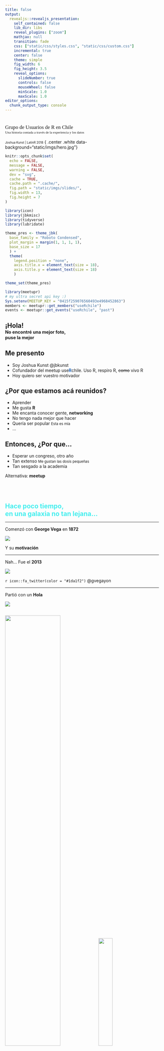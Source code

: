 ```yaml
---
title: false
output:
  revealjs::revealjs_presentation:
    self_contained: false
    lib_dir: libs
    reveal_plugins: ["zoom"]
    mathjax: null
    transition: fade
    css: ["static/css/styles.css", "static/css/custom.css"]
    incremental: true
    center: false
    theme: simple
    fig_width: 6
    fig_height: 3.5
    reveal_options:
      slideNumber: true
      controls: false
      mouseWheel: false
      minScale: 1.0
      maxScale: 1.0
editor_options: 
  chunk_output_type: console
---
```


# <span>
<span style="font-size: 120%; font-family: 'Bangers', cursive;">Grupo de Usuarios de R en Chile</span><br>
<span style="font-size: 80%; font-family: 'Special Elite', cursive;">Una historia contada a través de la experiencia y los datos</span><br><br>
<span style="font-size: 70%">Joshua Kunst | LatinR 2018</span>
</span> { .center .white data-background="static/imgs/hero.jpg"}

```r
knitr::opts_chunk$set(
  echo = FALSE,
  message = FALSE,
  warning = FALSE,
  dev = "svg",
  cache = TRUE,
  cache.path = ".cache/",
  fig.path = "static/imgs/slides/",
  fig.width = 13,
  fig.height = 7
)

library(icon)
library(jbkmisc)
library(tidyverse)
library(lubridate)

theme_pres <- theme_jbk(
  base_family = "Roboto Condensed",
  plot_margin = margin(1, 1, 1, 1),
  base_size = 17
  ) + 
  theme(
    legend.position = "none",
    axis.title.x = element_text(size = 18),
    axis.title.y = element_text(size = 18)
    )

theme_set(theme_pres)
```

```r
library(meetupr)
# my ultra secret api key :)
Sys.setenv(MEETUP_KEY = "0415f259076560493e4968452863")
members <- meetupr::get_members("useRchile")
events <- meetupr::get_events("useRchile", "past")
```

## ¡Hola! <br> <small><small>No encontré una mejor foto,<br>puse la mejor</small></small> { .left data-background="static/imgs/hello.gif" }

## Me presento

- Soy Joshua Kunst @jbkunst
- Cofundador del meetup use<b style="color:#2569BD">R</b>chile<span class="fragment">. Uso R</span><span class="fragment">, respiro R</span><span class="fragment">, ~~como~~ vivo R</span>
- Hoy quiero ser vuestro motivador<i class="fa fa-exclamation" style="color: darkgreen"></i><i class="fa fa-exclamation" style="color: darkgreen"></i>

## { .left data-background="static/imgs/yay.gif" }

## ¿Por que estamos acá reunidos?

- Aprender
- Me gusta **R**
- Me encanta conocer gente, **networking**
- No tengo nada mejor que hacer
- Quería ser popular <span class="fragment"><small>Esta es mía</small>
- ...

## Entonces, ¿Por que...

- Esperar un congreso, otro año
- Tan extenso <span class="fragment"><small>Me gustan las dosis pequeñas</small>
- Tan sesgado a la academia

<span class="fragment">
Alternativa: **meetup**

## { data-background="static/imgs/stars-bg.jpg" }

<br>
<br>
<div style="text-align: left;">
<span style="color: #4ee; font-size: 150%; font-weight:bold">
Hace poco tiempo,<br>
en una galaxia no tan lejana...
</div>
</span>



---- 

Comenzó con  **George Vega** en **1872**

![](static/imgs/gvegayon.png)

Y su **motivación**

----

Nah... Fue el **2013**

![](static/imgs/gvegayon.jpg)

`r icon::fa_twitter(color = "#1da1f2")` @gvegayon

----

Partió con un **Hola**

![](static/imgs/mensaje.png)


## { data-background="static/imgs/meetup-slide-3-background-1.jpg" } 

<img 
  width="60%"
  style="background: none; box-shadow: none"
  src="static/imgs/logo--script.svg"
/>
<img 
  width="30%"
  style="background: none; box-shadow: none"
  src="static/imgs/Rlogo.png"
/>

```r
events <- events %>% 
  mutate(date_format = format(local_date, "%B del %Y"))

date_event <- function(n = 2) {
  events %>% 
    filter(row_number() == n) %>% 
    pull(date_format)
}

```

## 1ra reunión - 6 Personas <br> `r date_event(2)` { .right .gray20 data-background="static/imgs/highres_235491512.jpeg"} 

## Mensaje #1: comienzos toman tiempo { .right .white .center data-background="static/imgs/pexels-photo-670720.jpeg"} 

## Poco a poco <br> `r date_event(3)`  { .right .white data-background="static/imgs/highres_361638302.jpeg"} 

## Y así <br> `r date_event(8)`  { .left .white data-background="static/imgs/highres_365437502.jpeg"} 

## Mensaje #2: { .left .center .white data-background="static/imgs/maxresdefault.jpg"} 

----

Resumiendo el primer **ciclo**

```r
members <- members %>% 
  mutate(
    joined2 = map_dbl(resource, ~ .x[["group_profile"]][["created"]]),
    joined2 = as.POSIXct(joined2/1000, origin="1970-01-01")
  ) %>% 
  arrange(joined2) %>% 
  mutate(
    nacum = 1,
    nacum = cumsum(nacum)
  )

p <- ggplot() +
  geom_vline(data = events, aes(xintercept = as.Date(time), color = as.numeric(time)), size  = 1.2, alpha = 0.3) +
  geom_line(data = members, aes(as.Date(joined2), nacum), size = 2, color = "#ED1C40") +
  scale_color_viridis_c(option = "A", direction = -1, begin = 0.2, end = 0.8) + 
  labs(x = "Fecha", y = "Miembros")

p +
  scale_x_date(limits = c(ymd(20130101), ymd(20150101)), date_labels = "%Y", breaks = "1 year") +
  scale_y_continuous(limits = c(NA, 100))
```

----

George se va a **estudiar** al extranjero

![](static/imgs/mensaje2.png)

La gente no se veía **atraída**

----

Y así vivimos el **segundo** ciclo

```r
p +
  scale_x_date(limits = c(ymd(20130101), ymd(20170301)), date_labels = "%Y", breaks = "1 year") +
  scale_y_continuous(limits = c(NA, 210))
```

## Mensaje #3: <br> Si algo va mal, puede ir peor  { .center .white data-background="#0A0A0A"}

## Mensaje #4: <br> Cuando estás abajo no queda otra que subir { .center .white data-background="#8BC34A"}

----

**Patricio Cofre** y **Metrics Arts** al rescate

![](static/imgs/mensaje3.png)

----

Ayudó con **orden** y **constancia** al grupo:

- **Patricio** llegó con energía e ideas.
- Visita(ba) clientes y partners de **Metrics Arts**
- Se canjean charlas de Empresas (**R**) a cambio de hostear el meetup

----

Hizo lo posible para que fuesemos **uno**

<img src="static/imgs/usergroups.png" alt="drawing" width="800"/>

de los R User Groups del **R Consortium**

----

Y partimos **nuevamente**

<img src="static/imgs/highres_461758400.jpeg" alt="drawing" width="400"/>

Patricio (c) y gente de **Microsoft Chile**

## Luego a Entel <br> `r date_event(14)` <br> <small>(Encuentre a la Chair)</small>  { .right .white data-background="static/imgs/highres_465450948.jpeg"} 

## MegaMeetup con R-ladies en PUC <br> `r date_event(17)`  { .left .black data-background="static/imgs/highres_466722831.jpeg"} 

## Google Chile <br> `r date_event(18)`  { .right .white data-background="static/imgs/highres_469681709.jpeg"}

----

```r
library(highcharter)
library(htmltools)

members <- members %>%
  mutate(photo_link = ifelse(is.na(photo_link), "https://www.qualiscare.com/wp-content/uploads/2017/08/default-user-300x300.png", photo_link))

brks <- ymd(
  "20100101",
  "20150101",
  "20170301",
  "20200101"
)

lbls <- c("El comienzo", "El fin?", "El Renacimiento")

members <- members %>% 
  mutate(joined2cat = cut(as.Date(joined2), breaks = brks, labels = lbls))

# memebers
tooltip <- c("name", "country") %>%
  map(function(x){
    tags$tr(
      tags$th(str_replace_all(str_to_title(x), "_", " ")),
      tags$td(paste0("{point.", x, "}"))
    )
  }) %>%
  do.call(tagList, .) %>%
  tags$table(cellspacing="0", cellpadding="0", style = "border:none;") %>% 
  tagList(
    tags$img(src = "{point.photo_link}", width = "100px")
  ) %>%
  as.character()

plns <- events %>%
  # sample_n(2) %>%
  # mutate(local_date = highcharter::datetime_to_timestamp(as.Date(local_date))) %>%
  select(value = local_date) %>%
  pull() %>% 
  # map(function(x) sprintf("Date.UTC(%s,%s,%s)", year(x), month(x) - 1, day(x))) %>% 
  # map(function(x) list(value = JS(x))) %>% 
  map(function(x) {
    list(
      value = highcharter::datetime_to_timestamp(x), 
      label = list(text = ""),
      color = "#DCDCDC",
      width = 4,
      zIndex = -1
    )
  }) 

members %>% 
  select(joined2, nacum, photo_link, name, country, joined2cat) %>% 
  hchart(
    "line", hcaes(as.Date(joined2), nacum, group = joined2cat),
    visible = c(TRUE, FALSE, FALSE),
    lineWidth = 10
  ) %>%
  hc_tooltip(
    useHTML = TRUE,
    backgroundColor = "white",
    borderColor = "transparent",
    headerFormat = "",
    shadow = FALSE,
    style = list(fontSize = ".6em", fontWeight = "normal"),
    positioner = JS("function () { return { x: this.chart.plotLeft + 15, y: this.chart.plotTop + 0 }; }"),
    shape = "square",
    pointFormat = tooltip
  ) %>%
  hc_add_theme(hc_theme_smpl()) %>% 
  hc_xAxis(
    type = "datetime",
    minTickInterval = 24 * 3600 * 1000 * 31 * 12,
    pointStart = JS("Date.UTC(2013, 0, 1)"),
    title = list(text = ""),
    labels = list(style = list(fontSize = 20)),
    dateTimeLabelFormats = list(year = "%Y", month = "%Y %b"),
    # plotLines = list(
    #   list(
    #     label = list(text = "This is a plotLine"),
    #     color = "#FF0000",
    #     width = 5,
    #     value = datetime_to_timestamp(as.Date('2014-01-01', tz = 'UTC'))
    #   ) 
    plotLines = plns
  ) %>% 
  hc_yAxis(
    title = list(text = ""),
    labels = list(style = list(fontSize = 20)),
    showLastLabel = FALSE,
    endOnTick = FALSE
  ) %>% 
  hc_size(height = 700)
```


----

El **renacimiento**. Somos casi 1.000!

```r
p +
  scale_x_date(date_labels = "%Y", breaks = "1 year") 
```

## ¡Sí! ¡Sí! YAS!  { .white data-background="static/imgs/ezgif.com-gif-maker.gif"}

## Resumiendo

- Se parte lento
- No todo sale como se quiere
- Siempre hay personas con el espíritu y gusto por **R**
- Se puede
- **Ahora el turno es de ustedes**

## <span><small>
<span style="font-size: 120%; font-family: 'Bangers', cursive;">Grupo de Usuarios de R en Chile</span><br>
<span style="font-size: 80%; font-family: 'Special Elite', cursive;">Una historia contada a través de la experiencia y los datos</span><br>
</small></span> 


`r icon::fa_globe(color = "#6cc644")` jkunst.com

`r icon::fa_twitter(color = "#1da1f2")` @jbkunst

`r icon::fa_github(color = "#333333")` @jbkunst

<small>
slides: https://github.com/jbkunst/latin-r-meetup-history<br>
charlas: http://www.userchile.cl/ 
</small>